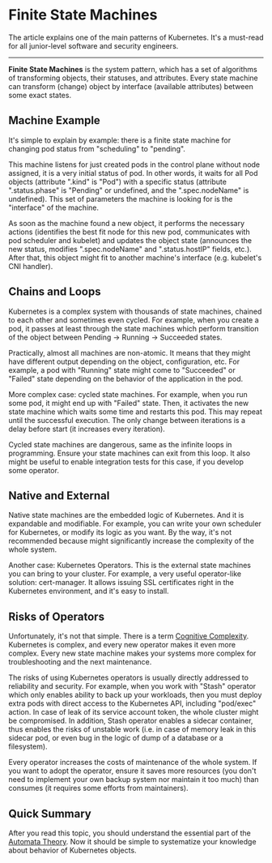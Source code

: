 
# Finite State Machines

The article explains one of the main patterns of Kubernetes. It's a must-read
for all junior-level software and security engineers.

---

**Finite State Machines** is the system pattern, which has a set of algorithms
of transforming objects, their statuses, and attributes. Every state machine
can transform (change) object by interface (available attributes) between some
exact states.

## Machine Example

It's simple to explain by example: there is a finite state machine for changing
pod status from "scheduling" to "pending".

This machine listens for just created pods in the control plane without node
assigned, it is a very initial status of pod. In other words, it waits for all
Pod objects (attribute ".kind" is "Pod") with a specific status (attribute
".status.phase" is "Pending" or undefined, and the ".spec.nodeName" is undefined).
This set of parameters the machine is looking for is the "interface" of the
machine.

As soon as the machine found a new object, it performs the necessary actions
(identifies the best fit node for this new pod, communicates with pod scheduler
and kubelet) and updates the object state (announces the new status, modifies
".spec.nodeName" and ".status.hostIP" fields, etc.). After that, this object might
fit to another machine's interface (e.g. kubelet's CNI handler).

## Chains and Loops

Kubernetes is a complex system with thousands of state machines, chained to
each other and sometimes even cycled. For example, when you create a pod,
it passes at least through the state machines which perform transition of the
object between Pending → Running → Succeeded states.

Practically, almost all machines are non-atomic. It means that they might have
different output depending on the object, configuration, etc. For example, a
pod with "Running" state might come to "Succeeded" or "Failed" state depending
on the behavior of the application in the pod.

More complex case: cycled state machines. For example, when you run some pod,
it might end up with "Failed" state. Then, it activates the new state machine
which waits some time and restarts this pod. This may repeat until the
successful execution. The only change between iterations is a delay before
start (it increases every iteration).

<Callout type="warning">
Cycled state machines are dangerous, same as the infinite loops in
programming. Ensure your state machines can exit from this loop. It also might
be useful to enable integration tests for this case, if you develop some
operator.
</Callout>

## Native and External

Native state machines are the embedded logic of Kubernetes. And it is
expandable and modifiable. For example, you can write your own scheduler for
Kubernetes, or modify its logic as you want. By the way, it's not recommended
because might significantly increase the complexity of the whole system.

Another case: Kubernetes Operators. This is the external state machines you
can bring to your cluster. For example, a very useful operator-like solution:
cert-manager. It allows issuing SSL certificates right in the Kubernetes
environment, and it's easy to install.

## Risks of Operators

Unfortunately, it's not that simple. There is a term [Cognitive Complexity](https://en.wikipedia.org/wiki/Cognitive_complexity).
Kubernetes is complex, and every new operator makes it even more complex.
Every new state machine makes your systems more complex for troubleshooting
and the next maintenance.

The risks of using Kubernetes operators is usually directly addressed to
reliability and security. For example, when you work with "Stash" operator
which only enables ability to back up your workloads, then you must deploy
extra pods with direct access to the Kubernetes API, including "pod/exec"
action. In case of leak of its service account token, the whole cluster
might be compromised. In addition, Stash operator enables a sidecar
container, thus enables the risks of unstable work (i.e. in case of memory
leak in this sidecar pod, or even bug in the logic of dump of a database or
a filesystem).

Every operator increases the costs of maintenance of the whole system. If you
want to adopt the operator, ensure it saves more resources (you don't need
to implement your own backup system nor maintain it too much) than consumes
(it requires some efforts from maintainers).

## Quick Summary

After you read this topic, you should understand the essential part of the
[Automata Theory](https://en.wikipedia.org/wiki/Finite-state_machine). Now
it should be simple to systematize your knowledge about behavior of
Kubernetes objects.
